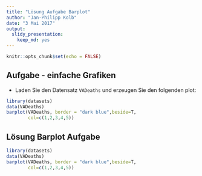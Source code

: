 ```yaml
---
title: "Lösung Aufgabe Barplot"
author: "Jan-Philipp Kolb"
date: "3 Mai 2017"
output: 
  slidy_presentation: 
    keep_md: yes
---
```


```r
knitr::opts_chunk$set(echo = FALSE)
```

## Aufgabe - einfache Grafiken

- Laden Sie den Datensatz `VADeaths` und erzeugen Sie den
folgenden plot:

```r
library(datasets)
data(VADeaths)
barplot(VADeaths, border = "dark blue",beside=T,
        col=c(1,2,3,4,5)) 
```

## Lösung Barplot Aufgabe

```r
library(datasets)
data(VADeaths)
barplot(VADeaths, border = "dark blue",beside=T,
        col=c(1,2,3,4,5)) 
```

